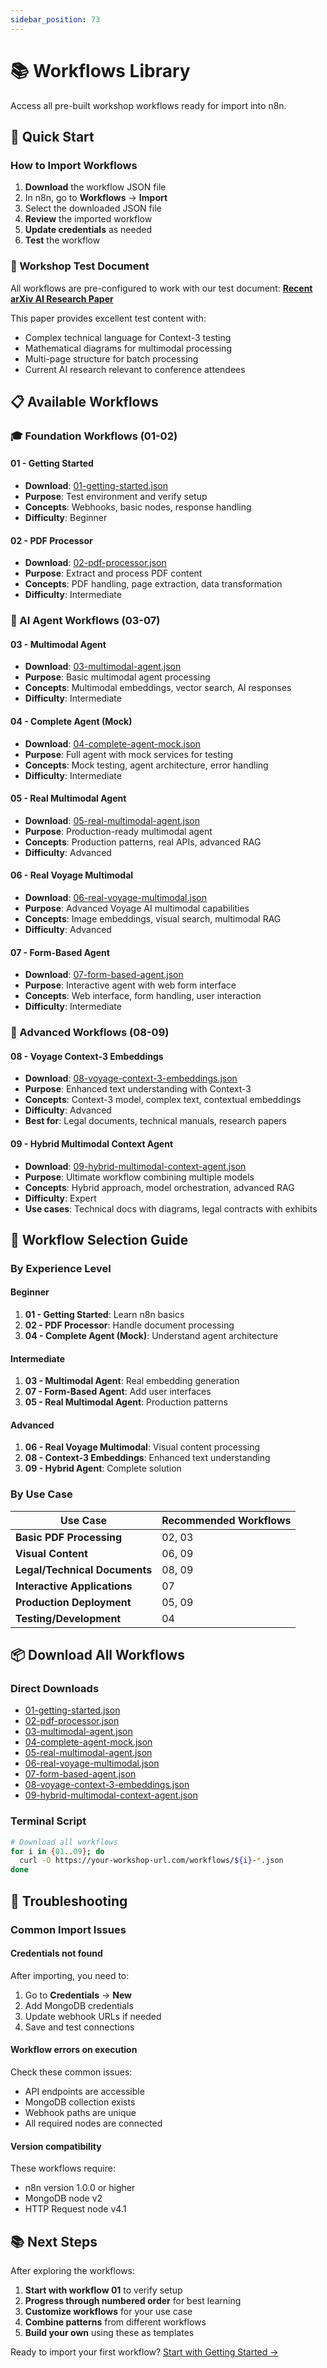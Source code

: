 ```yaml
---
sidebar_position: 73
---
```


# 📚 Workflows Library

Access all pre-built workshop workflows ready for import into n8n.

## 🚀 Quick Start

### How to Import Workflows

1. **Download** the workflow JSON file
2. In n8n, go to **Workflows** → **Import**
3. Select the downloaded JSON file
4. **Review** the imported workflow
5. **Update credentials** as needed
6. **Test** the workflow

### 📄 Workshop Test Document

All workflows are pre-configured to work with our test document:
**[Recent arXiv AI Research Paper](https://arxiv.org/pdf/2501.12948)**

This paper provides excellent test content with:
- Complex technical language for Context-3 testing
- Mathematical diagrams for multimodal processing  
- Multi-page structure for batch processing
- Current AI research relevant to conference attendees

## 📋 Available Workflows

### 🎓 Foundation Workflows (01-02)

#### 01 - Getting Started
- **Download**: [01-getting-started.json](/workflows/01-getting-started.json)
- **Purpose**: Test environment and verify setup
- **Concepts**: Webhooks, basic nodes, response handling
- **Difficulty**: Beginner

#### 02 - PDF Processor  
- **Download**: [02-pdf-processor.json](/workflows/02-pdf-processor.json)
- **Purpose**: Extract and process PDF content
- **Concepts**: PDF handling, page extraction, data transformation
- **Difficulty**: Intermediate

### 🤖 AI Agent Workflows (03-07)

#### 03 - Multimodal Agent
- **Download**: [03-multimodal-agent.json](/workflows/03-multimodal-agent.json)
- **Purpose**: Basic multimodal agent processing
- **Concepts**: Multimodal embeddings, vector search, AI responses
- **Difficulty**: Intermediate

#### 04 - Complete Agent (Mock)
- **Download**: [04-complete-agent-mock.json](/workflows/04-complete-agent-mock.json)  
- **Purpose**: Full agent with mock services for testing
- **Concepts**: Mock testing, agent architecture, error handling
- **Difficulty**: Intermediate

#### 05 - Real Multimodal Agent
- **Download**: [05-real-multimodal-agent.json](/workflows/05-real-multimodal-agent.json)
- **Purpose**: Production-ready multimodal agent
- **Concepts**: Production patterns, real APIs, advanced RAG
- **Difficulty**: Advanced

#### 06 - Real Voyage Multimodal
- **Download**: [06-real-voyage-multimodal.json](/workflows/06-real-voyage-multimodal.json)
- **Purpose**: Advanced Voyage AI multimodal capabilities
- **Concepts**: Image embeddings, visual search, multimodal RAG
- **Difficulty**: Advanced

#### 07 - Form-Based Agent  
- **Download**: [07-form-based-agent.json](/workflows/07-form-based-agent.json)
- **Purpose**: Interactive agent with web form interface
- **Concepts**: Web interface, form handling, user interaction
- **Difficulty**: Intermediate

### 🚀 Advanced Workflows (08-09)

#### 08 - Voyage Context-3 Embeddings
- **Download**: [08-voyage-context-3-embeddings.json](/workflows/08-voyage-context-3-embeddings.json)
- **Purpose**: Enhanced text understanding with Context-3
- **Concepts**: Context-3 model, complex text, contextual embeddings
- **Difficulty**: Advanced
- **Best for**: Legal documents, technical manuals, research papers

#### 09 - Hybrid Multimodal Context Agent  
- **Download**: [09-hybrid-multimodal-context-agent.json](/workflows/09-hybrid-multimodal-context-agent.json)
- **Purpose**: Ultimate workflow combining multiple models
- **Concepts**: Hybrid approach, model orchestration, advanced RAG
- **Difficulty**: Expert
- **Use cases**: Technical docs with diagrams, legal contracts with exhibits

## 🎯 Workflow Selection Guide

### By Experience Level

#### Beginner
1. **01 - Getting Started**: Learn n8n basics
2. **02 - PDF Processor**: Handle document processing
3. **04 - Complete Agent (Mock)**: Understand agent architecture

#### Intermediate  
1. **03 - Multimodal Agent**: Real embedding generation
2. **07 - Form-Based Agent**: Add user interfaces
3. **05 - Real Multimodal Agent**: Production patterns

#### Advanced
1. **06 - Real Voyage Multimodal**: Visual content processing
2. **08 - Context-3 Embeddings**: Enhanced text understanding
3. **09 - Hybrid Agent**: Complete solution

### By Use Case

| Use Case | Recommended Workflows |
|----------|---------------------|
| **Basic PDF Processing** | 02, 03 |
| **Visual Content** | 06, 09 |
| **Legal/Technical Documents** | 08, 09 |
| **Interactive Applications** | 07 |
| **Production Deployment** | 05, 09 |
| **Testing/Development** | 04 |

## 📦 Download All Workflows

### Direct Downloads
- [01-getting-started.json](/workflows/01-getting-started.json)
- [02-pdf-processor.json](/workflows/02-pdf-processor.json)
- [03-multimodal-agent.json](/workflows/03-multimodal-agent.json)
- [04-complete-agent-mock.json](/workflows/04-complete-agent-mock.json)
- [05-real-multimodal-agent.json](/workflows/05-real-multimodal-agent.json)
- [06-real-voyage-multimodal.json](/workflows/06-real-voyage-multimodal.json)
- [07-form-based-agent.json](/workflows/07-form-based-agent.json)
- [08-voyage-context-3-embeddings.json](/workflows/08-voyage-context-3-embeddings.json)
- [09-hybrid-multimodal-context-agent.json](/workflows/09-hybrid-multimodal-context-agent.json)

### Terminal Script
```bash
# Download all workflows
for i in {01..09}; do
  curl -O https://your-workshop-url.com/workflows/${i}-*.json
done
```

## 🚨 Troubleshooting

### Common Import Issues

#### Credentials not found
After importing, you need to:
1. Go to **Credentials** → **New**
2. Add MongoDB credentials
3. Update webhook URLs if needed
4. Save and test connections

#### Workflow errors on execution
Check these common issues:
- API endpoints are accessible
- MongoDB collection exists
- Webhook paths are unique
- All required nodes are connected

#### Version compatibility
These workflows require:
- n8n version 1.0.0 or higher
- MongoDB node v2
- HTTP Request node v4.1

## 📚 Next Steps

After exploring the workflows:

1. **Start with workflow 01** to verify setup
2. **Progress through numbered order** for best learning
3. **Customize workflows** for your use case
4. **Combine patterns** from different workflows
5. **Build your own** using these as templates

Ready to import your first workflow? [Start with Getting Started →](/workflows/01-getting-started.json)